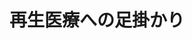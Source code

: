 ﻿---
title: "再生医療への足掛かり"
category: "生命理工学院"
vol: "86"
interviewee: "粂・白木"
url: ""
tags: []
pdf: "86-1-kume.pdf"
career: ""
preface: "粂・白木では再生医療で用いることができる細胞を作る研究を行なっている。再生医療は期待が大きい反面、まだ研究されるべきことが数多く残っている。目標とする細胞を作るためには、細胞が特定の機能をもつようになる分化についての研究が欠かせない。本稿では糖尿病に深く関係する細胞を作るために、どのような研究が行われているのかを紹介する。"
---
